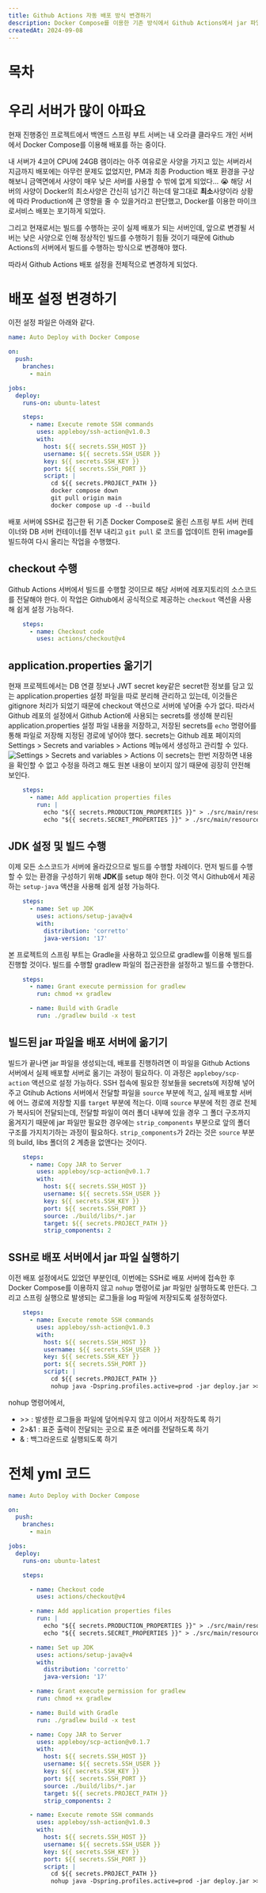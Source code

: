 ```yaml
---
title: Github Actions 자동 배포 방식 변경하기
description: Docker Compose를 이용한 기존 방식에서 Github Actions에서 jar 파일 빌드 후 서버에서 실행하는 방식으로 변경해보기
createdAt: 2024-09-08
---
```


# 목차

# 우리 서버가 많이 아파요
현재 진행중인 프로젝트에서 백엔드 스프링 부트 서버는 내 오라클 클라우드 개인 서버에서 Docker Compose를 이용해 배포를 하는 중이다.

내 서버가 4코어 CPU에 24GB 램이라는 아주 여유로운 사양을 가지고 있는 서버라서 지금까지 배포에는 아무런 문제도 없었지만, PM과 최종 Production 배포 환경을 구상해보니 금액면에서 사양이 매우 낮은 서버를 사용할 수 밖에 없게 되었다... 😭
해당 서버의 사양이 Docker의 최소사양은 간신히 넘기긴 하는데 말그대로 **최소**사양이라 상황에 따라 Production에 큰 영향을 줄 수 있을거라고 판단했고, Docker를 이용한 마이크로서비스 배포는 포기하게 되었다.

그리고 현재로서는 빌드를 수행하는 곳이 실제 배포가 되는 서버인데, 앞으로 변경될 서버는 낮은 사양으로 인해 정상적인 빌드를 수행하기 힘들 것이기 때문에 Github Actions의 서버에서 빌드를 수행하는 방식으로 변경해야 했다.

따라서 Github Actions 배포 설정을 전체적으로 변경하게 되었다.

# 배포 설정 변경하기
이전 설정 파일은 아래와 같다.
```yml
name: Auto Deploy with Docker Compose

on:
  push:
    branches:
      - main

jobs:
  deploy:
    runs-on: ubuntu-latest

    steps:
      - name: Execute remote SSH commands
        uses: appleboy/ssh-action@v1.0.3
        with:
          host: ${{ secrets.SSH_HOST }}
          username: ${{ secrets.SSH_USER }}
          key: ${{ secrets.SSH_KEY }}
          port: ${{ secrets.SSH_PORT }}
          script: |
            cd ${{ secrets.PROJECT_PATH }}
            docker compose down
            git pull origin main
            docker compose up -d --build
```

배포 서버에 SSH로 접근한 뒤 기존 Docker Compose로 올린 스프링 부트 서버 컨테이너와 DB 서버 컨테이너를 전부 내리고 `git pull` 로 코드를 업데이트 한뒤 image를 빌드하여 다시 올리는 작업을 수행했다.

## checkout 수행
Github Actions 서버에서 빌드를 수행할 것이므로 해당 서버에 레포지토리의 소스코드를 전달해야 한다.
이 작업은 Github에서 공식적으로 제공하는 `checkout` 액션을 사용해 쉽게 설정 가능하다.
```yml
    steps:
      - name: Checkout code
        uses: actions/checkout@v4
```

## application.properties 옮기기
현재 프로젝트에서는 DB 연결 정보나 JWT secret key같은 secret한 정보를 담고 있는 application.properties 설정 파일을 따로 분리해 관리하고 있는데, 이것들은 gitignore 처리가 되었기 때문에 checkout 액션으로 서버에 넣어줄 수가 없다.
따라서 Github 레포의 설정에서 Github Action에 사용되는 secrets를 생성해 분리된 application.properties 설정 파일 내용을 저장하고, 저장된 secrets를 `echo` 명령어를 통해 파일로 저장해 지정된 경로에 넣어야 했다.
secrets는 Github 레포 페이지의 Settings > Secrets and variables > Actions 메뉴에서 생성하고 관리할 수 있다.
![Settings > Secrets and variables > Actions](github-secrets.png)
이 secrets는 한번 저장하면 내용을 확인할 수 없고 수정을 하려고 해도 원본 내용이 보이지 않기 때문에 굉장히 안전해 보인다.

```yml
    steps:
      - name: Add application properties files
        run: |
          echo "${{ secrets.PRODUCTION_PROPERTIES }}" > ./src/main/resources/application-prod.properties
          echo "${{ secrets.SECRET_PROPERTIES }}" > ./src/main/resources/application-secret.properties
```

## JDK 설정 및 빌드 수행
이제 모든 소스코드가 서버에 올라갔으므로 빌드를 수행할 차례이다.
먼저 빌드를 수행할 수 있는 환경을 구성하기 위해 **JDK**를 setup 해야 한다. 이것 역시 Github에서 제공하는 `setup-java` 액션을 사용해 쉽게 설정 가능하다.

```yml
    steps:
      - name: Set up JDK
        uses: actions/setup-java@v4
        with:
          distribution: 'corretto'
          java-version: '17'
```

본 프로젝트의 스프링 부트는 Gradle을 사용하고 있으므로 gradlew를 이용해 빌드를 진행할 것이다.
빌드를 수행할 gradlew 파일의 접근권한을 설정하고 빌드를 수행한다.

```yml
    steps:
      - name: Grant execute permission for gradlew
        run: chmod +x gradlew

      - name: Build with Gradle
        run: ./gradlew build -x test
```

## 빌드된 jar 파일을 배포 서버에 옮기기
빌드가 끝나면 jar 파일을 생성되는데, 배포를 진행하려면 이 파일을 Github Actions 서버에서 실제 배포할 서버로 옮기는 과정이 필요하다.
이 과정은 `appleboy/scp-action` 액션으로 설정 가능하다. SSH 접속에 필요한 정보들을 secrets에 저장해 넣어주고 Gtihub Actions 서버에서 전달할 파일을 `source` 부분에 적고, 실제 배포할 서버에 어느 경로에 저장할 지를 `target` 부분에 적는다.
이때 `source` 부분에 적힌 경로 전체가 복사되어 전달되는데, 전달할 파일이 여러 폴더 내부에 있을 경우 그 폴더 구조까지 옮겨지기 때문에 jar 파일만 필요한 경우에는 `strip_components` 부분으로 앞의 폴더 구조를 가지치기하는 과정이 필요하다. `strip_components`가 2라는 것은 `source` 부분의 build, libs 폴더의 2 계층을 없앤다는 것이다.

```yml
    steps:
      - name: Copy JAR to Server
        uses: appleboy/scp-action@v0.1.7
        with:
          host: ${{ secrets.SSH_HOST }}
          username: ${{ secrets.SSH_USER }}
          key: ${{ secrets.SSH_KEY }}
          port: ${{ secrets.SSH_PORT }}
          source: ./build/libs/*.jar
          target: ${{ secrets.PROJECT_PATH }}
          strip_components: 2
```

## SSH로 배포 서버에서 jar 파일 실행하기
이전 배포 설정에서도 있었던 부분인데, 이번에는 SSH로 배포 서버에 접속한 후 Docker Compose를 이용하지 않고 `nohup` 명령어로 jar 파일만 실행하도록 만든다.
그리고 스프링 실행으로 발생되는 로그들을 log 파일에 저장되도록 설정하였다.

```yml
    steps:
      - name: Execute remote SSH commands
        uses: appleboy/ssh-action@v1.0.3
        with:
          host: ${{ secrets.SSH_HOST }}
          username: ${{ secrets.SSH_USER }}
          key: ${{ secrets.SSH_KEY }}
          port: ${{ secrets.SSH_PORT }}
          script: |
            cd ${{ secrets.PROJECT_PATH }}
            nohup java -Dspring.profiles.active=prod -jar deploy.jar >> deploy.log 2>&1 &
```
nohup 명령어에서,
- \>\> : 발생한 로그들을 파일에 덮어씌우지 않고 이어서 저장하도록 하기
- 2>&1 : 표준 출력이 전달되는 곳으로 표준 에러를 전달하도록 하기
- & : 백그라운드로 실행되도록 하기

# 전체 yml 코드

```yml
name: Auto Deploy with Docker Compose

on:
  push:
    branches:
      - main

jobs:
  deploy:
    runs-on: ubuntu-latest

    steps:

      - name: Checkout code
        uses: actions/checkout@v4

      - name: Add application properties files
        run: |
          echo "${{ secrets.PRODUCTION_PROPERTIES }}" > ./src/main/resources/application-prod.properties
          echo "${{ secrets.SECRET_PROPERTIES }}" > ./src/main/resources/application-secret.properties

      - name: Set up JDK
        uses: actions/setup-java@v4
        with:
          distribution: 'corretto'
          java-version: '17'

      - name: Grant execute permission for gradlew
        run: chmod +x gradlew

      - name: Build with Gradle
        run: ./gradlew build -x test

      - name: Copy JAR to Server
        uses: appleboy/scp-action@v0.1.7
        with:
          host: ${{ secrets.SSH_HOST }}
          username: ${{ secrets.SSH_USER }}
          key: ${{ secrets.SSH_KEY }}
          port: ${{ secrets.SSH_PORT }}
          source: ./build/libs/*.jar
          target: ${{ secrets.PROJECT_PATH }}
          strip_components: 2

      - name: Execute remote SSH commands
        uses: appleboy/ssh-action@v1.0.3
        with:
          host: ${{ secrets.SSH_HOST }}
          username: ${{ secrets.SSH_USER }}
          key: ${{ secrets.SSH_KEY }}
          port: ${{ secrets.SSH_PORT }}
          script: |
            cd ${{ secrets.PROJECT_PATH }}
            nohup java -Dspring.profiles.active=prod -jar deploy.jar >> deploy.log 2>&1 &
```